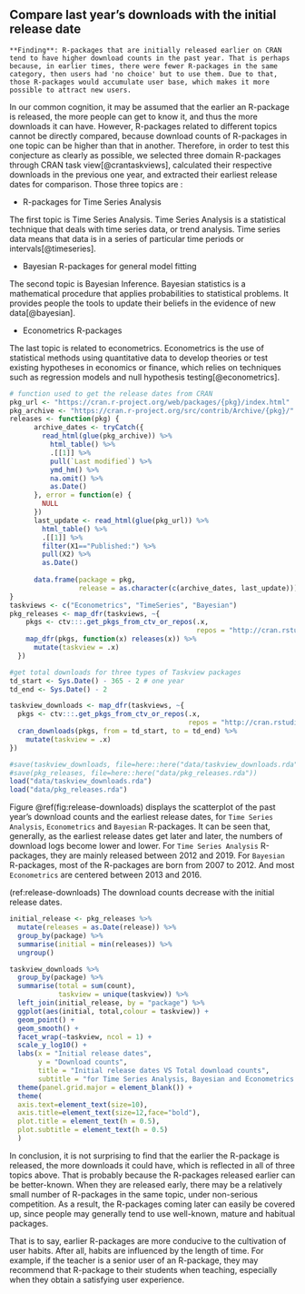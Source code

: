 ## Compare last year's downloads with the initial release date

```block
**Finding**: R-packages that are initially released earlier on CRAN tend to have higher download counts in the past year. That is perhaps because, in earlier times, there were fewer R-packages in the same category, then users had 'no choice' but to use them. Due to that, those R-packages would accumulate user base, which makes it more possible to attract new users.
```

In our common cognition, it may be assumed that the earlier an R-package is released, the more people can get to know it, and thus the more downloads it can have. However, R-packages related to different topics cannot be directly compared, because download counts of R-packages in one topic can be higher than that in another. Therefore, in order to test this conjecture as clearly as possible, we selected three domain R-packages through CRAN task view[@crantaskviews], calculated their respective downloads in the previous one year, and extracted their earliest release dates for comparison. Those three topics are :

- R-packages for Time Series Analysis

The first topic is Time Series Analysis. Time Series Analysis is a statistical technique that deals with time series data, or trend analysis. Time series data means that data is in a series of particular time periods or intervals[@timeseries].


- Bayesian R-packages for general model fitting

The second topic is Bayesian Inference. Bayesian statistics is a mathematical procedure that applies probabilities to statistical problems. It provides people the tools to update their beliefs in the evidence of new data[@bayesian].


- Econometrics R-packages

The last topic is related to econometrics. Econometrics is the use of statistical methods using quantitative data to develop theories or test existing hypotheses in economics or finance, which relies on techniques such as regression models and null hypothesis testing[@econometrics].

```r
# function used to get the release dates from CRAN
pkg_url <- "https://cran.r-project.org/web/packages/{pkg}/index.html"
pkg_archive <- "https://cran.r-project.org/src/contrib/Archive/{pkg}/"
releases <- function(pkg) {
      archive_dates <- tryCatch({ 
        read_html(glue(pkg_archive)) %>% 
          html_table() %>%
          .[[1]] %>% 
          pull(`Last modified`) %>% 
          ymd_hm() %>% 
          na.omit() %>% 
          as.Date()
      }, error = function(e) {
        NULL
      })
      last_update <- read_html(glue(pkg_url)) %>%
        html_table() %>% 
        .[[1]] %>% 
        filter(X1=="Published:") %>% 
        pull(X2) %>% 
        as.Date()
      
      data.frame(package = pkg, 
                 release = as.character(c(archive_dates, last_update)))
}
taskviews <- c("Econometrics", "TimeSeries", "Bayesian")
pkg_releases <- map_dfr(taskviews, ~{
    pkgs <- ctv:::.get_pkgs_from_ctv_or_repos(.x, 
                                              repos = "http://cran.rstudio.com/")[[1]]
    map_dfr(pkgs, function(x) releases(x)) %>% 
      mutate(taskview = .x)
  })

```

```r
#get total downloads for three types of Taskview packages
td_start <- Sys.Date() - 365 - 2 # one year 
td_end <- Sys.Date() - 2

taskview_downloads <- map_dfr(taskviews, ~{
  pkgs <- ctv:::.get_pkgs_from_ctv_or_repos(.x, 
                                            repos = "http://cran.rstudio.com/")[[1]]
  cran_downloads(pkgs, from = td_start, to = td_end) %>% 
    mutate(taskview = .x) 
})
```

```r
#save(taskview_downloads, file=here::here("data/taskview_downloads.rda"))
#save(pkg_releases, file=here::here("data/pkg_releases.rda"))
load("data/taskview_downloads.rda")
load("data/pkg_releases.rda")
```

Figure \@ref(fig:release-downloads) displays the scatterplot of the past year's download counts and the earliest release dates, for `Time Series Analysis`, `Econometrics` and `Bayesian` R-packages. It can be seen that, generally, as the earliest release dates get later and later, the numbers of download logs become lower and lower. For `Time Series Analysis` R-packages, they are mainly released between 2012 and 2019. For `Bayesian` R-packages, most of the R-packages are born from 2007 to 2012. And most `Econometrics` are centered between 2013 and 2016.  

(ref:release-downloads) The download counts decrease with the initial release dates.

```r
initial_release <- pkg_releases %>% 
  mutate(releases = as.Date(release)) %>% 
  group_by(package) %>% 
  summarise(initial = min(releases)) %>% 
  ungroup()

taskview_downloads %>% 
  group_by(package) %>% 
  summarise(total = sum(count), 
            taskview = unique(taskview)) %>% 
  left_join(initial_release, by = "package") %>% 
  ggplot(aes(initial, total,colour = taskview)) +
  geom_point() +
  geom_smooth() +
  facet_wrap(~taskview, ncol = 1) +
  scale_y_log10() +
  labs(x = "Initial release dates",
       y = "Download counts",
       title = "Initial release dates VS Total download counts",
       subtitle = "for Time Series Analysis, Bayesian and Econometrics R-packages") +
  theme(panel.grid.major = element_blank()) +
  theme(
  axis.text=element_text(size=10),
  axis.title=element_text(size=12,face="bold"),
  plot.title = element_text(h = 0.5),
  plot.subtitle = element_text(h = 0.5)
  )
```

In conclusion, it is not surprising to find that the earlier the R-package is released, the more downloads it could have, which is reflected in all of three topics above. That is probably because the R-packages released earlier can be better-known. When they are released early, there may be a relatively small number of R-packages in the same topic, under non-serious competition. As a result, the R-packages coming later can easily be covered up, since people may generally tend to use well-known, mature and habitual packages.

That is to say, earlier R-packages are more conducive to the cultivation of user habits. After all, habits are influenced by the length of time. For example, if the teacher is a senior user of an R-package, they may recommend that R-package to their students when teaching, especially when they obtain a satisfying user experience. 
